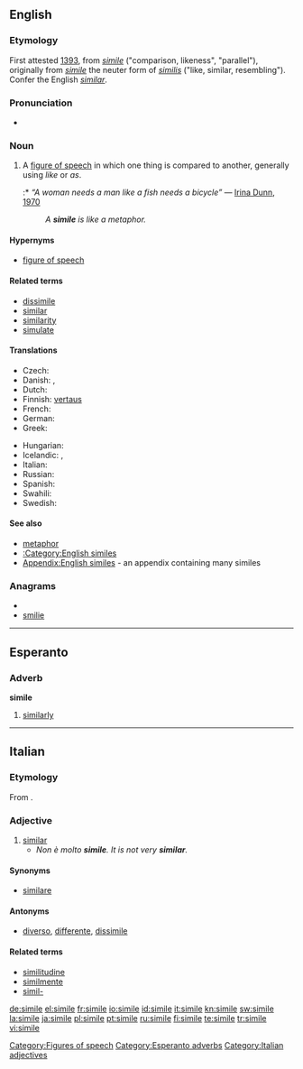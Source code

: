 ==English==

===Etymology===
First attested [[w:1393|1393]], from {{etyl|la}} ''[[simile#Latin|simile]]'' ("comparison, likeness", "parallel"), originally from ''[[simile#Latin|simile]]'' the neuter form of ''[[similis]]'' ("like, similar, resembling"). Confer the English ''[[similar]]''.

===Pronunciation===
* {{audio|en-us-simile.ogg|Audio (US)}}

===Noun===
{{wikipedia}}
{{en-noun}}

# {{context|linguistics}} A [[figure of speech]] in which one thing is compared to another, generally using ''like'' or ''as''.
#:* ''“A woman needs a man like a fish needs a bicycle”'' &mdash; [[w:Irina Dunn|Irina Dunn]], [[w:1970|1970]]
#: ''A '''simile''' is like a metaphor.'' <!-- I almost deleted this but thought Wiktionary can afford a little fun. -->

====Hypernyms====
* [[figure of speech]]

====Related terms====
* [[dissimile]]
* [[similar]]
* [[similarity]]
* [[simulate]]

====Translations====
{{trans-top|figure of speech in which one thing is compared to another}}
* Czech: {{t-|cs|přirovnání|n}}
* Danish: {{t-|da|sammenligning|c}}, {{t-|da|lignelse|c}}
* Dutch: {{t+|nl|vergelijking|f}}
* Finnish: [[vertaus]]
* French: {{t+|fr|comparaison|f}}
* German: {{t+|de|Vergleich|m}}
* Greek: {{t+|el|παρομοίωση|f}}
{{trans-mid}}
* Hungarian: {{t|hu|hasonlat}}
* Icelandic: {{t+|is|líking|f}}, {{t|is|samlíking|f}}
* Italian: {{t+|it|similitudine|f}}
* Russian: {{t+|ru|сравнение|n|tr=sravnénije}}
* Spanish: {{t+|es|símil|m}}
* Swahili: {{t+|sw|kibadala|xs=Swahili}}
* Swedish: {{t+|sv|liknelse|c}}
{{trans-bottom}}

====See also====
* [[metaphor]]
* [[:Category:English similes]]
* [[Appendix:English similes]] - an appendix containing many similes

===Anagrams===
* {{alphagram|eiilms}}
* [[smilie#English|smilie]]

[[Category:Figures of speech]]

----

==Esperanto==

===Adverb===
'''simile'''

# [[similarly]]

[[Category:Esperanto adverbs]]

----

==Italian==

===Etymology===
From {{etyl|la|it}} {{term|similis|||lang=la}}.

===Adjective===
{{it-adj|simil|e}}

# [[similar]]
#* ''Non è molto '''simile'''. It is not very '''similar'''.''

====Synonyms====
*[[similare]]

====Antonyms====
*[[diverso]], [[differente]], [[dissimile]]

====Related terms====
*[[similitudine]]
*[[similmente]]
*[[simil-]]

[[Category:Italian adjectives]]

[[de:simile]]
[[el:simile]]
[[fr:simile]]
[[io:simile]]
[[id:simile]]
[[it:simile]]
[[kn:simile]]
[[sw:simile]]
[[la:simile]]
[[ja:simile]]
[[pl:simile]]
[[pt:simile]]
[[ru:simile]]
[[fi:simile]]
[[te:simile]]
[[tr:simile]]
[[vi:simile]]